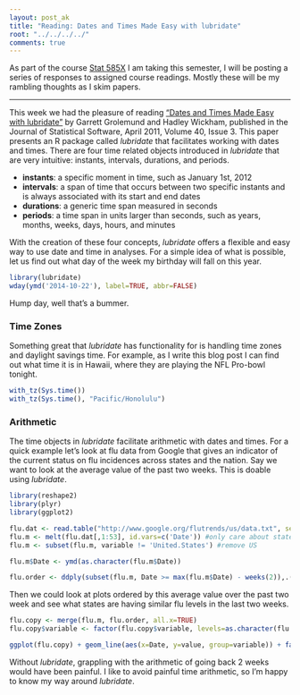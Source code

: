 ```yaml
---
layout: post_ak
title: "Reading: Dates and Times Made Easy with lubridate"
root: "../../../../"
comments: true
---
```

As part of the course [Stat 585X](http://dicook.github.io/stat585/) I am taking this semester, I will be posting a series of responses to assigned course readings. Mostly these will be my rambling thoughts as I skim papers.

****

This week we had the pleasure of reading ["Dates and Times Made Easy with lubridate"](http://www.jstatsoft.org/v40/i03/paper) by Garrett Grolemund and Hadley Wickham, published in the Journal of Statistical Software, April 2011, Volume 40, Issue 3. This paper presents an R package called *lubridate* that facilitates working with dates and times. There are four time related objects introduced in *lubridate* that are very intuitive: instants, intervals, durations, and periods.

- **instants**: a specific moment in time, such as January 1st, 2012
- **intervals**: a span of time that occurs between two specific instants and is always associated with its start and end dates
- **durations**: a generic time span measured in seconds
- **periods**: a time span in units larger than seconds, such as years, months, weeks, days, hours, and minutes

With the creation of these four concepts, *lubridate* offers a flexible and easy way to use date and time in analyses. For a simple idea of what is possible, let us find out what day of the week my birthday will fall on this year.
```r
library(lubridate)
wday(ymd('2014-10-22'), label=TRUE, abbr=FALSE)
```
Hump day, well that's a bummer. 

### Time Zones
Something great that *lubridate* has functionality for is handling time zones and daylight savings time. For example, as I write this blog post I can find out what time it is in Hawaii, where they are playing the NFL Pro-bowl tonight.
```r
with_tz(Sys.time())
with_tz(Sys.time(), "Pacific/Honolulu")
```

### Arithmetic
The time objects in *lubridate* facilitate arithmetic with dates and times. For a quick example let's look at flu data from Google that gives an indicator of the current status on flu incidences across states and the nation. Say we want to look at the average value of the past two weeks. This is doable using *lubridate*.
```r
library(reshape2)
library(plyr)
library(ggplot2)

flu.dat <- read.table("http://www.google.org/flutrends/us/data.txt", sep=",", header=TRUE, skip=11)
flu.m <- melt(flu.dat[,1:53], id.vars=c('Date')) #only care about states
flu.m <- subset(flu.m, variable != 'United.States') #remove US

flu.m$Date <- ymd(as.character(flu.m$Date))

flu.order <- ddply(subset(flu.m, Date >= max(flu.m$Date) - weeks(2)),.(variable), summarise, avg_2weeks=mean(value))
```
Then we could look at plots ordered by this average value over the past two week and see what states are having similar flu levels in the last two weeks.
```r
flu.copy <- merge(flu.m, flu.order, all.x=TRUE)
flu.copy$variable <- factor(flu.copy$variable, levels=as.character(flu.order[with(flu.order, order(-avg_2weeks)),"variable"]))

ggplot(flu.copy) + geom_line(aes(x=Date, y=value, group=variable)) + facet_wrap(~variable, nrow=11)
```
Without *lubridate*, grappling with the arithmetic of going back 2 weeks would have been painful. I like to avoid painful time arithmetic, so I'm happy to know my way around *lubridate*.



